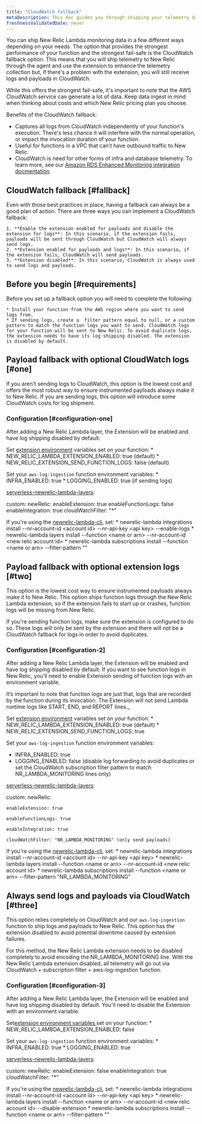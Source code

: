 ```yaml
---
title: "CloudWatch fallback"
metaDescription: This doc guides you through shipping your telemetry data with Cloudwatch as a fail-safe option.
freshnessValidatedDate: never
---
```


You can ship New Relic Lambda monitoring data in a few different ways depending on your needs. The option that provides the strongest performance of your function and the strongest fail-safe is the CloudWatch fallback option. This means that you will ship telemetry to New Relic through the agent and use the extension to enhance the telemetry collection but, if there's a problem with the extension, you will still receive logs and payloads in CloudWatch.  

While this offers the strongest fail-safe, it's important to note that the AWS CloudWatch service can generate a lot of data. Keep data ingest in mind when thinking about costs and which New Relic pricing plan you choose. 

Benefits of the CloudWatch fallback:

* Captures all logs from CloudWatch independently of your function's execution. There's less chance it will interfere with the normal operation, or impact the invocation duration of your function.
* Useful for functions in a VPC that can't have outbound traffic to New Relic.
* CloudWatch is need for other forms of infra and database telemetry. To learn more, see our [Amazon RDS Enhanced Monitoring integration docmentation](/docs/infrastructure/amazon-integrations/aws-integrations-list/aws-rds-enhanced-monitoring-integration/).

## CloudWatch fallback [#fallback]

Even with those best practices in place, having a fallback can always be a good plan of action. There are three ways you can implement a CloudWatch fallback:

    1. **Enable the extension enabled for payloads and disable the extension for logs**: In this scenario, if the extension fails, payloads will be sent through CloudWatch but CloudWatch will always send logs. 
    2. **Extension enabled for payloads and logs**: In this scenario, if the extension fails, CloudWatch will send payloads. 
    3. **Extension disabled**: In this scenario, CloudWatch is always used to send logs and payloads.

## Before you begin  [#requirements]

Before you set up a fallback option you will need to complete the following:

    * Install your function from the AWS region where you want to send logs from.
    * If sending logs, create a  filter pattern equal to null, or a custom pattern to match the function logs you want to send. CloudWatch logs for your function will be sent to New Relic. To avoid duplicate logs, the extension needs to have its log shipping disabled. The extension is disabled by default.

## Payload fallback with optional CloudWatch logs [#one]

If you aren't sending logs to CloudWatch, this option is the lowest cost and offers the most robust way to ensure instrumented payloads always make it to New Relic. If you are sending logs, this option will introduce some CloudWatch costs for log shipment.


### Configuration [#configuration-one]

After adding a New Relic Lambda layer, the Extension will be enabled and have log shipping disabled by default.

Set [extension environment](https://github.com/newrelic/newrelic-lambda-extension/blob/main/config/config.go) variables set on your function:
    * NEW_RELIC_LAMBDA_EXTENSION_ENABLED: true (default)
    * NEW_RELIC_EXTENSION_SEND_FUNCTION_LOGS: false (default)

Set your `aws-log-ingestion` function environment variables:
    * INFRA_ENABLED: true
    * LOGGING_ENABLED: true (if sending logs)

[serverless-newrelic-lambda-layers](https://github.com/newrelic/serverless-newrelic-lambda-layers):

custom:
  newRelic:
    enableExtension: true
    enableFunctionLogs: false
    enableIntegration: true
    cloudWatchFilter: "*"

If you're using the [newrelic-lambda-cli](https://github.com/newrelic/newrelic-lambda-cli), set:
    * newrelic-lambda integrations install --nr-account-id &lt;account id> --nr-api-key &lt;api key> --enable-logs
    * newrelic-lambda layers install --function &lt;name or arn> --nr-account-id &lt;new relic account id>
    * newrelic-lambda subscriptions install --function &lt;name or arn> --filter-pattern ""


## Payload fallback with optional extension logs [#two]

This option is the lowest cost way to ensure instrumented payloads always make it to New Relic. This option ships function logs through the New Relic Lambda extension, so if the extension fails to start up or crashes, function logs will be missing from New Relic.

If you're sending function logs, make sure the extension is configured to do so. These logs will only be sent by the extension and there will not be a CloudWatch fallback for logs in order to avoid duplicates.


### Configuration [#configuration-2]

After adding a New Relic Lambda layer, the Extension will be enabled and have log shipping disabled by default. If you want to see function logs in New Relic, you’ll need to enable Extension sending of function logs with an environment variable.

It’s important to note that function logs are just that, logs that are recorded by the function during its invocation. The Extension will not send Lambda runtime logs like START, END, and REPORT lines._

Set [extension environment](https://github.com/newrelic/newrelic-lambda-extension/blob/main/config/config.go) variables set on your function:
    * NEW_RELIC_LAMBDA_EXTENSION_ENABLED: true (default)
    * NEW_RELIC_EXTENSION_SEND_FUNCTION_LOGS: true

Set your `aws-log-ingestion` function environment variables:
* INFRA_ENABLED: true
* LOGGING_ENABLED: false (disable log forwarding to avoid duplicates or set the CloudWatch subscription filter pattern to match NR_LAMBDA_MONITORING lines only)

[serverless-newrelic-lambda-layers](https://github.com/newrelic/serverless-newrelic-lambda-layers):

custom:
  newRelic:

    enableExtension: true

    enableFunctionLogs: true

    enableIntegration: true

    cloudWatchFilter: "NR_LAMBDA_MONITORING" (only send payloads)

If you're using the [newrelic-lambda-cli](https://github.com/newrelic/newrelic-lambda-cli), set: 
    * newrelic-lambda integrations install --nr-account-id &lt;account id> --nr-api-key &lt;api key>
    * newrelic-lambda layers install --function &lt;name or arn> --nr-account-id &lt;new relic account id>
    * newrelic-lambda subscriptions install --function &lt;name or arn> --filter-pattern "NR_LAMBDA_MONITORING"


## Always send logs and payloads via CloudWatch [#three]

This option relies completely on CloudWatch and our `aws-log-ingestion` function to ship logs and payloads to New Relic. This option has the extension disabled to avoid potential downtime caused by extension failures.

For this method, the New Relic Lambda extension needs to be disabled completely to avoid encoding the NR_LAMBDA_MONITORING line. With the New Relic Lambda extension disabled, all telemetry will go out via CloudWatch + subscription filter + aws-log-ingestion function.

### Configuration [#configuration-3]

After adding a New Relic Lambda layer, the Extension will be enabled and have log shipping disabled by default. You'll need to disable the Extension with an environment variable.

Set[extension environment variables ](https://github.com/newrelic/newrelic-lambda-extension/blob/main/config/config.go) set on your function:
    * NEW_RELIC_LAMBDA_EXTENSION_ENABLED: false

Set your `aws-log-ingestion` function environment variables:
    * INFRA_ENABLED: true
    * LOGGING_ENABLED: true

[serverless-newrelic-lambda-layers](https://github.com/newrelic/serverless-newrelic-lambda-layers):

custom:
newRelic:
    enableExtension: false
    enableIntegration: true
    cloudWatchFilter: "*”

If you're using the [newrelic-lambda-cli](https://github.com/newrelic/newrelic-lambda-cli), set: 
    * newrelic-lambda integrations install --nr-account-id &lt;account id> --nr-api-key &lt;api key>
    * newrelic-lambda layers install --function &lt;name or arn> --nr-account-id &lt;new relic account id> --disable-extension
    * newrelic-lambda subscriptions install --function &lt;name or arn> --filter-pattern ""

